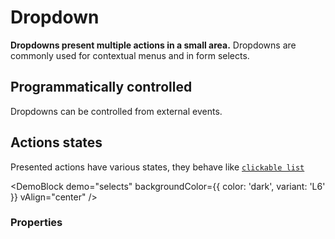 # Dropdown

**Dropdowns present multiple actions in a small area.**
Dropdowns are commonly used for contextual menus and in form selects.

<DemoBlock orientation="horizontal" demo="default" />

## Programmatically controlled

Dropdowns can be controlled from external events.

<DemoBlock vAlign="center" demo="target" />

## Actions states

Presented actions have various states, they behave like [`clickable list`](/product/components/list/)

<DemoBlock demo="selects" backgroundColor={{ color: 'dark', variant: 'L6' }} vAlign="center" />


### Properties

<PropTable component="Dropdown" />
